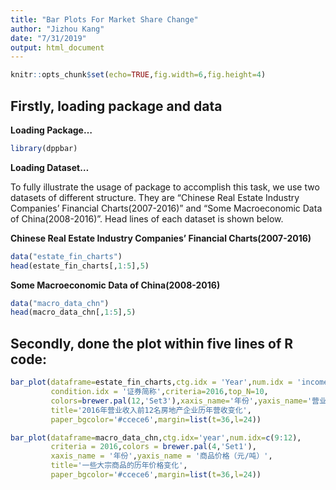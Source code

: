 ```yaml
---
title: "Bar Plots For Market Share Change"
author: "Jizhou Kang"
date: "7/31/2019"
output: html_document
---
```


```r
knitr::opts_chunk$set(echo=TRUE,fig.width=6,fig.height=4)
```

## Firstly, loading package and data

**Loading Package...**
```r
library(dppbar)
```

**Loading Dataset...**

To fully illustrate the usage of package to accomplish this task, we use two datasets of different structure. They are "Chinese Real Estate Industry Companies' Financial Charts(2007-2016)" and "Some Macroeconomic Data of China(2008-2016)". Head lines of each dataset is shown below.

**Chinese Real Estate Industry Companies' Financial Charts(2007-2016)**
```r
data("estate_fin_charts")
head(estate_fin_charts[,1:5],5)
```

**Some Macroeconomic Data of China(2008-2016)**
```r
data("macro_data_chn")
head(macro_data_chn[,1:5],5)
```


## Secondly, done the plot within five lines of R code:

```r
bar_plot(dataframe=estate_fin_charts,ctg.idx = 'Year',num.idx = 'income',
         condition.idx = '证券简称',criteria=2016,top_N=10,
         colors=brewer.pal(12,'Set3'),xaxis_name='年份',yaxis_name='营业收入（亿元）',
         title='2016年营业收入前12名房地产企业历年营收变化',
         paper_bgcolor='#ccece6',margin=list(t=36,l=24))
```

```r
bar_plot(dataframe=macro_data_chn,ctg.idx='year',num.idx=c(9:12),
         criteria = 2016,colors = brewer.pal(4,'Set1'),
         xaxis_name = '年份',yaxis_name = '商品价格（元/吨）',
         title='一些大宗商品的历年价格变化',
         paper_bgcolor='#ccece6',margin=list(t=36,l=24))
```

